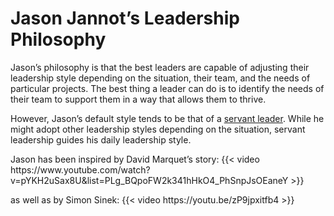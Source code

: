 # Jason Jannot's Leadership Philosophy {#sec-jj-philosophy}

Jason's philosophy is that the best leaders are capable of adjusting their leadership style depending on the situation, their team, and the needs of particular projects. The best thing a leader can do is to identify the needs of their team to support them in a way that allows them to thrive.

However, Jason's default style tends to be that of a [servant leader](https://en.wikipedia.org/wiki/Servant_leadership). While he might adopt other leadership styles depending on the situation, servant leadership guides his daily leadership style.

Jason has been  inspired by David Marquet's story:
{{< video https://www.youtube.com/watch?v=pYKH2uSax8U&list=PLg_BQpoFW2k341hHkO4_PhSnpJsOEaneY >}}

as well as by Simon Sinek:
{{< video https://youtu.be/zP9jpxitfb4 >}}

